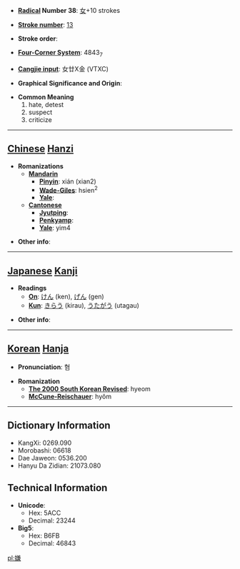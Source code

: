 * '''[[Wiktionary:Chinese radical index| Radical]] Number 38''': [[Wiktionary:Chinese radical index 女|女]]+10 strokes

* '''[[Wiktionary:Chinese total strokes index|Stroke number]]''': [[Wiktionary:Chinese total strokes index 13|13]]

* '''Stroke order''': 

* '''[[Wiktionary:Chinese four corner index|Four-Corner System]]''': 4843<sub>7</sub>

* '''[[Wiktionary:Chinese Cangjie index|Cangjie input]]''': 女廿X金 (VTXC)

* '''Graphical Significance and Origin''': 

* '''Common Meaning'''
*#hate, detest
*# suspect
*# criticize


----

== [[Chinese]] [[Hanzi]] ==

* '''Romanizations'''
** '''[[Mandarin]]'''
*** '''[[Pinyin]]''': xián (xian2)
*** '''[[Wade-Giles]]''': hsien<sup>2</sup>
*** '''[[Yale]]''': 
** '''[[Cantonese]]'''
*** '''[[Jyutping]]''':
*** '''[[Penkyamp]]''': 
*** '''[[Yale]]''': yim4

* '''Other info''': 

----

== [[Japanese]] [[Kanji]] ==

* '''Readings'''
** '''[[On]]''': [[けん]] (ken), [[げん]] (gen)
** '''[[Kun]]''': [[きらう]] (kirau), [[うたがう]] (utagau)

* '''Other info''':  

----

== [[Korean]] [[Hanja]] ==

* '''Pronunciation''': 혐

* '''Romanization'''
** '''[[The 2000 South Korean Revised Romanization|The 2000 South Korean Revised]]''': hyeom
** '''[[McCune-Reischauer]]''': hyŏm

----

== Dictionary Information ==

* KangXi: 0269.090
* Morobashi: 06618
* Dae Jaweon: 0536.200
* Hanyu Da Zidian: 21073.080

== Technical Information ==

* '''Unicode''':
** Hex: 5ACC
** Decimal: 23244
* '''Big5''':
** Hex: B6FB
** Decimal: 46843

[[pl:嫌]]